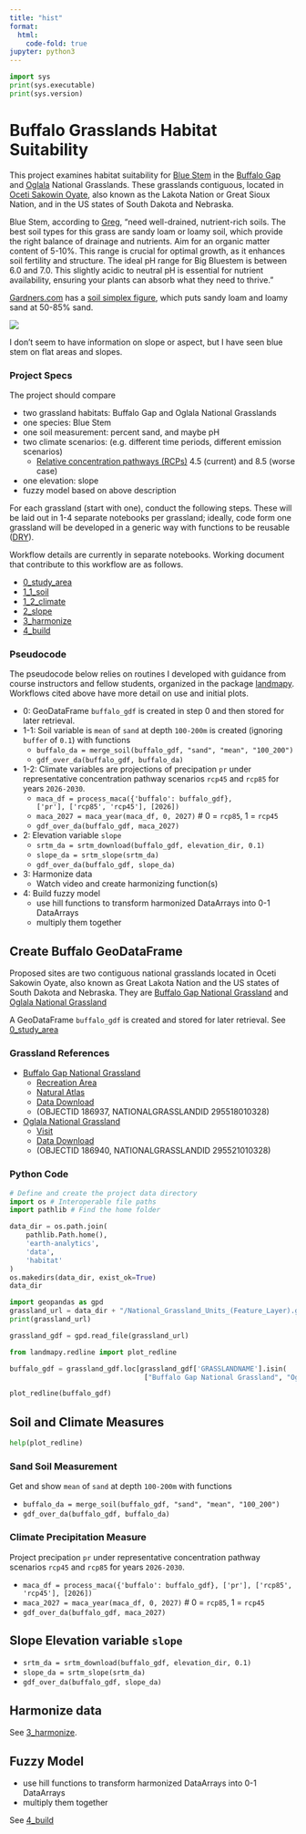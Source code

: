 ```yaml
---
title: "hist"
format:
  html:
    code-fold: true
jupyter: python3
---
```


```python
import sys
print(sys.executable)
print(sys.version)
```

# Buffalo Grasslands Habitat Suitability

This project examines habitat suitability for [Blue Stem](https://greg.app/big-bluestem-soil/) in the [Buffalo Gap](https://www.fs.usda.gov/recarea/nebraska/recarea/?recid=30329) and [Oglala](https://www.fs.usda.gov/recarea/nebraska/recarea/?recid=30328) National Grasslands.
These grasslands contiguous, located in
[Oceti Sakowin Oyate](https://americanindian.si.edu/nk360/plains-belonging-nation/oceti-sakowin),
also known as the Lakota Nation or
Great Sioux Nation,
and in the US states of South Dakota and Nebraska.

Blue Stem, according to [Greg](https://greg.app/), "need well-drained, nutrient-rich soils. The best soil types for this grass are sandy loam or loamy soil, which provide the right balance of drainage and nutrients. Aim for an organic matter content of 5-10%. This range is crucial for optimal growth, as it enhances soil fertility and structure. The ideal pH range for Big Bluestem is between 6.0 and 7.0. This slightly acidic to neutral pH is essential for nutrient availability, ensuring your plants can absorb what they need to thrive."

[Gardners.com](https://www.gardeners.com/how-to/what-type-of-soil-do-you-have/9120.html#:~:text=Most%20common%20garden%20plants%20prefer,well%2Dadapted%20to%20clay%20soils.) has a [soil simplex figure](https://www.gardeners.com/globalassets/articles/gardening/2014content/9120-soil-texture-triangle-sample.png?$staticlink$), which puts sandy loam and loamy sand at 50-85% sand.

![](https://www.gardeners.com/globalassets/articles/gardening/2014content/9120-soil-texture-triangle-sample.png?$staticlink$){fig-align="center"}

I don't seem to have information on slope or aspect, but I have seen blue stem on flat areas and slopes.

### Project Specs

The project should compare

-   two grassland habitats: Buffalo Gap and Oglala National Grasslands
-   one species: Blue Stem
-   one soil measurement: percent sand, and maybe pH
-   two climate scenarios: (e.g. different time periods, different emission scenarios)
    -   [Relative concentration pathways (RCPs)](https://coastadapt.com.au/infographics/what-are-rcps) 4.5 (current) and 8.5 (worse case)
-   one elevation: slope
-   fuzzy model based on above description

For each grassland (start with one), conduct the following steps. These will be laid out in 1-4 separate notebooks per grassland; ideally, code form one grassland will be developed in a generic way with functions to be reusable ([DRY](https://www.getdbt.com/blog/guide-to-dry)).

Workflow details are currently in separate notebooks. Working document that contribute to this workflow are as follows.

-   [0_study_area](https://github.com/byandell-envsys/habitatSuitability/blob/main/0_study_area.ipynb)
-   [1_1_soil](https://github.com/byandell-envsys/habitatSuitability/blob/main/1_1_soil.ipynb)
-   [1_2_climate](https://github.com/byandell-envsys/habitatSuitability/blob/main/1_2_climate.ipynb)
-   [2_slope](https://github.com/byandell-envsys/habitatSuitability/blob/main/2_slope.ipynb)
-   [3_harmonize](https://github.com/byandell-envsys/habitatSuitability/blob/main/3_harmonize.ipynb)
-   [4_build](https://github.com/byandell-envsys/habitatSuitability/blob/main/4_build.ipynb)

### Pseudocode

The pseudocode below relies on routines I developed with guidance from course instructors and fellow students, organized in the package [landmapy](https://github.com/byandell-envsys/landmapy). Workflows cited above have more detail on use and initial plots.

-   0: GeoDataFrame `buffalo_gdf` is created in step 0 and then stored for later retrieval.
-   1-1: Soil variable is `mean` of `sand` at depth `100-200m` is created (ignoring `buffer` of `0.1`) with functions
    -   `buffalo_da = merge_soil(buffalo_gdf, "sand", "mean", "100_200")`
    -   `gdf_over_da(buffalo_gdf, buffalo_da)`
-   1-2: Climate variables are projections of precipation `pr` under representative concentration pathway scenarios `rcp45` and `rcp85` for years `2026-2030`.
    -   `maca_df = process_maca({'buffalo': buffalo_gdf},                             ['pr'], ['rcp85', 'rcp45'], [2026])`
    -   `maca_2027 = maca_year(maca_df, 0, 2027)` \# 0 = `rcp85`, 1 = `rcp45`
    -   `gdf_over_da(buffalo_gdf, maca_2027)`
-   2: Elevation variable `slope`
    -   `srtm_da = srtm_download(buffalo_gdf, elevation_dir, 0.1)`
    -   `slope_da = srtm_slope(srtm_da)`
    -   `gdf_over_da(buffalo_gdf, slope_da)`
-   3: Harmonize data
    -   Watch video and create harmonizing function(s)
-   4: Build fuzzy model
    -   use hill functions to transform harmonized DataArrays into 0-1 DataArrays
    -   multiply them together

## Create Buffalo GeoDataFrame

Proposed sites are two contiguous national grasslands located in Oceti Sakowin Oyate, also known as Great Lakota Nation and the US states of South Dakota and Nebraska. They are [Buffalo Gap National Grassland](https://www.fs.usda.gov/recarea/nebraska/recarea/?recid=30329) and [Oglala National Grassland](https://www.fs.usda.gov/recarea/nebraska/recarea/?recid=30328)

A GeoDataFrame `buffalo_gdf` is created and stored for later retrieval. See [0_study_area](https://github.com/byandell-envsys/habitatSuitability/blob/main/0_study_area.ipynb)

### Grassland References

-   [Buffalo Gap National Grassland](https://www.fs.usda.gov/recarea/nebraska/recarea/?recid=30329)
    -   [Recreation Area](https://www.fs.usda.gov/detail/r2/recreation?cid=stelprdb5389082)
    -   [Natural Atlas](https://naturalatlas.com/national-grasslands/buffalo-gap-2096999)
    -   [Data Download](https://data-usfs.hub.arcgis.com/datasets/usfs::national-grassland-units-feature-layer/explore?location=43.534637%2C-102.565490%2C8.34)
    -   (OBJECTID 186937, NATIONALGRASSLANDID 295518010328)\
-   [Oglala National Grassland](https://www.fs.usda.gov/recarea/nebraska/recarea/?recid=30328)
    -   [Visit](https://visitnebraska.com/harrison/oglala-national-grassland)
    -   [Data Download](https://data-usfs.hub.arcgis.com/datasets/usfs::national-grassland-units-feature-layer/explore?location=43.509639%2C-102.570535%2C8.36)
    -   (OBJECTID 186940, NATIONALGRASSLANDID 295521010328)

### Python Code

```python
# Define and create the project data directory
import os # Interoperable file paths
import pathlib # Find the home folder

data_dir = os.path.join(
    pathlib.Path.home(),
    'earth-analytics',
    'data',
    'habitat'
)
os.makedirs(data_dir, exist_ok=True)
data_dir
```

```python
import geopandas as gpd
grassland_url = data_dir + "/National_Grassland_Units_(Feature_Layer).geojson"
print(grassland_url)

grassland_gdf = gpd.read_file(grassland_url)
```

```python
from landmapy.redline import plot_redline

buffalo_gdf = grassland_gdf.loc[grassland_gdf['GRASSLANDNAME'].isin(
                                 ["Buffalo Gap National Grassland", "Oglala National Grassland"])]

plot_redline(buffalo_gdf)
```

## Soil and Climate Measures

```python
help(plot_redline)
```

### Sand Soil Measurement

Get and show `mean` of `sand` at depth `100-200m` with functions

-   `buffalo_da = merge_soil(buffalo_gdf, "sand", "mean", "100_200")`
-   `gdf_over_da(buffalo_gdf, buffalo_da)`

### Climate Precipitation Measure

Project precipation `pr` under representative concentration pathway scenarios `rcp45` and `rcp85` for years `2026-2030`.

-   `maca_df = process_maca({'buffalo': buffalo_gdf}, ['pr'], ['rcp85', 'rcp45'], [2026])`
-   `maca_2027 = maca_year(maca_df, 0, 2027)` \# 0 = `rcp85`, 1 = `rcp45`
-   `gdf_over_da(buffalo_gdf, maca_2027)`

## Slope Elevation variable `slope`

-   `srtm_da = srtm_download(buffalo_gdf, elevation_dir, 0.1)`
-   `slope_da = srtm_slope(srtm_da)`
-   `gdf_over_da(buffalo_gdf, slope_da)`

## Harmonize data

See [3_harmonize](https://github.com/byandell-envsys/habitatSuitability/blob/main/3_harmonize.ipynb).

## Fuzzy Model

-   use hill functions to transform harmonized DataArrays into 0-1 DataArrays
-   multiply them together

See [4_build](https://github.com/byandell-envsys/habitatSuitability/blob/main/4_build.ipynb)